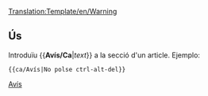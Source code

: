 <noinclude>[[Translation:Template/en/Warning]]</noinclude>{{ca/Metacaixa d'avís| tipus = contingut
| text  = <strong>Avís</strong><br>{{{1| Qui va afegir aquesta plantilla no va fixar una advertència específica, per la qual cosa s'ha de esborrar o actualitzar amb l'acció corresponent.}}}
}}<noinclude>
==Ús==
Introduïu <nowiki>{{</nowiki>'''Avís/Ca'''|''text''<nowiki>}}</nowiki> a la secció d'un article. Ejemplo:
<pre>{{ca/Avís|No polse ctrl-alt-del}}</pre>

[[Category:ca/Manual/Base Set/Caixes de missatges|Avís]]</noinclude>